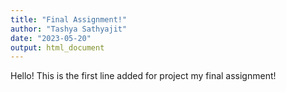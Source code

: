```yaml
---
title: "Final Assignment!"
author: "Tashya Sathyajit"
date: "2023-05-20"
output: html_document
---
```


Hello! This is the first line added for project my final assignment!
